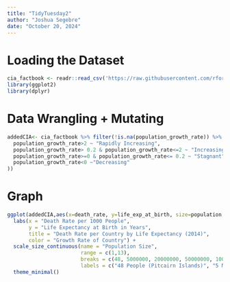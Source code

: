 ```yaml
---
title: "TidyTuesday2"
author: "Joshua Segebre"
date: "October 20, 2024"
---
```


# Loading the Dataset

```r
cia_factbook <- readr::read_csv('https://raw.githubusercontent.com/rfordatascience/tidytuesday/master/data/2024/2024-10-22/cia_factbook.csv')
library(ggplot2)
library(dplyr)
```

# Data Wrangling + Mutating

```r
addedCIA<- cia_factbook %>% filter(!is.na(population_growth_rate)) %>% mutate(pgrCategory= case_when(
  population_growth_rate>2 ~ "Rapidly Increasing",
  population_growth_rate> 0.2 & population_growth_rate<=2 ~ "Increasing",
  population_growth_rate>=0 & population_growth_rate<= 0.2 ~ "Stagnant",
  population_growth_rate<0 ~"Decreasing"
))
```

# Graph

```r
ggplot(addedCIA,aes(x=death_rate, y=life_exp_at_birth, size=population, color=pgrCategory)) + geom_point(alpha=0.6) + geom_smooth(method="loess", se=FALSE, color="red", show.legend=FALSE) +
  labs(x = "Death Rate per 1000 People",
       y = "Life Expectancy at Birth in Years",
       title = "Death Rate per Country by Life Expectancy (2014)",
       color = "Growth Rate of Country") +
  scale_size_continuous(name = "Population Size",
                        range = c(1,13),
                        breaks = c(48, 5000000, 20000000, 50000000, 100000000, 1355692576),
                        labels = c("48 People (Pitcairn Islands)", "5 Million", "20 Million", "50 Million","100 Million", "1.3+ Billion (China)")) +
  theme_minimal() 
```
